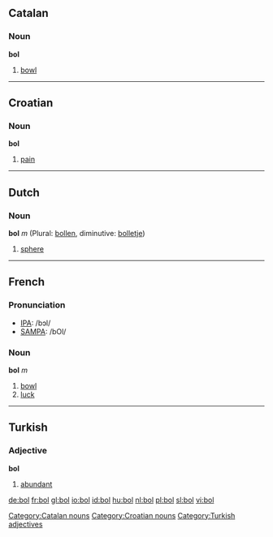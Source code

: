 ==Catalan==
===Noun===
'''bol'''

# [[bowl]]

[[Category:Catalan nouns]]

----

==Croatian==
===Noun===
'''bol'''

# [[pain]]

[[Category:Croatian nouns]]

----

==Dutch==
===Noun===
'''bol''' ''m'' (Plural: [[bollen]], diminutive: [[bolletje]])

# [[sphere]]

----

==French==

===Pronunciation===
*[[w:IPA|IPA]]: /bɔl/
*[[w:SAMPA|SAMPA]]: /bOl/

===Noun===
'''bol''' ''m''

# [[bowl]]
# [[luck]]

----

==Turkish==
===Adjective===
'''bol'''

# [[abundant]]

[[Category:Turkish adjectives]]

[[de:bol]]
[[fr:bol]]
[[gl:bol]]
[[io:bol]]
[[id:bol]]
[[hu:bol]]
[[nl:bol]]
[[pl:bol]]
[[sl:bol]]
[[vi:bol]]